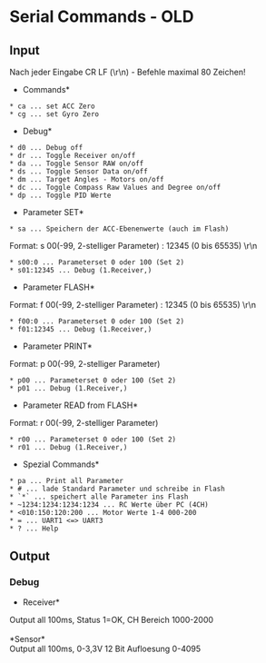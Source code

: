 = Serial Commands - OLD=

== Input ==
Nach jeder Eingabe CR LF (\r\n) - Befehle maximal 80 Zeichen!

*Commands*
 * ca ... set ACC Zero
 * cg ... set Gyro Zero

*Debug*
 * d0 ... Debug off
 * dr ... Toggle Receiver on/off
 * da ... Toggle Sensor RAW on/off 
 * ds ... Toggle Sensor Data on/off
 * dm ... Target Angles - Motors on/off
 * dc ... Toggle Compass Raw Values and Degree on/off
 * dp ... Toggle PID Werte

*Parameter SET*<br />
 * sa ... Speichern der ACC-Ebenenwerte (auch im Flash)
Format: s 00(-99, 2-stelliger Parameter) : 12345 (0 bis 65535) \r\n
 * s00:0 ... Parameterset 0 oder 100 (Set 2)
 * s01:12345 ... Debug (1.Receiver,)
*Parameter FLASH*<br />
Format: f 00(-99, 2-stelliger Parameter) : 12345 (0 bis 65535) \r\n
 * f00:0 ... Parameterset 0 oder 100 (Set 2)
 * f01:12345 ... Debug (1.Receiver,)   
*Parameter PRINT*<br />
Format: p 00(-99, 2-stelliger Parameter)
 * p00 ... Parameterset 0 oder 100 (Set 2)
 * p01 ... Debug (1.Receiver,) 
*Parameter READ from FLASH*<br />
Format: r 00(-99, 2-stelliger Parameter)
 * r00 ... Parameterset 0 oder 100 (Set 2)
 * r01 ... Debug (1.Receiver,) 

*Spezial Commands*
 * pa ... Print all Parameter   
 * # ... lade Standard Parameter und schreibe in Flash
 * `*` ... speichert alle Parameter ins Flash
 * ~1234:1234:1234:1234 ... RC Werte über PC (4CH)
 * <010:150:120:200 ... Motor Werte 1-4 000-200
 * = ... UART1 <=> UART3
 * ? ... Help

== Output ==

=== Debug ===
*Receiver*<br />
Output all 100ms, Status 1=OK, CH Bereich 1000-2000<br />
{{{R-conf-[0/1-PPM/Spektrum]:Status 0/1:[CH1]:[CH2]:[CH3]:[CH4]:[CH5]:[CH6]:[CH7]:[CH8]:\r\n}}}<br />
*Sensor*<br />
Output all 100ms, 0-3,3V 12 Bit Aufloesung 0-4095<br />
{{{G-Gyro-ACC:1:[Gyro X]:[Gyro Y]:[Gyro Z]:[ACC X]:[ACC Y]:[ACC Z]:[VOLT]:\r\n}}}<br />